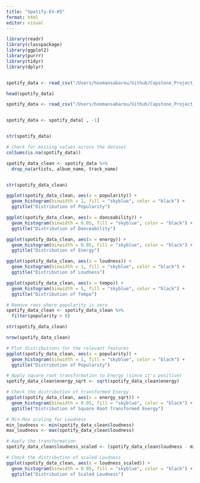 ```yaml
---
title: "Spotify-EV-HS"
format: html
editor: visual
---
```


```r

library(readr)
library(classpackage)
library(ggplot2)
library(purrr)
library(tidyr)
library(dplyr)


spotify_data <- read_csv("/Users/hoomansabarou/Github/Capstone_Project_Rstudio/Choosing Dataset/Spotify/Spotify Track Dataset.csv")

head(spotify_data)

```

```r

spotify_data <- read_csv("/Users/hoomansabarou/Github/Capstone_Project_Rstudio/Choosing Dataset/Spotify/Spotify Track Dataset.csv", show_col_types = FALSE)


spotify_data <- spotify_data[ , -1]


str(spotify_data)


```

```r
# Check for missing values across the dataset
colSums(is.na(spotify_data))

```

```r

spotify_data_clean <- spotify_data %>%
  drop_na(artists, album_name, track_name)


str(spotify_data_clean)

```

```r


ggplot(spotify_data_clean, aes(x = popularity)) + 
  geom_histogram(binwidth = 1, fill = "skyblue", color = "black") + 
  ggtitle("Distribution of Popularity")

ggplot(spotify_data_clean, aes(x = danceability)) + 
  geom_histogram(binwidth = 0.05, fill = "skyblue", color = "black") + 
  ggtitle("Distribution of Danceability")

ggplot(spotify_data_clean, aes(x = energy)) + 
  geom_histogram(binwidth = 0.05, fill = "skyblue", color = "black") + 
  ggtitle("Distribution of Energy")

ggplot(spotify_data_clean, aes(x = loudness)) + 
  geom_histogram(binwidth = 1, fill = "skyblue", color = "black") + 
  ggtitle("Distribution of Loudness")

ggplot(spotify_data_clean, aes(x = tempo)) + 
  geom_histogram(binwidth = 5, fill = "skyblue", color = "black") + 
  ggtitle("Distribution of Tempo")

```

```r

# Remove rows where popularity is zero
spotify_data_clean <- spotify_data_clean %>%
  filter(popularity > 0)

str(spotify_data_clean)

nrow(spotify_data_clean)

```

```r
# Plot distributions for the relevant features
ggplot(spotify_data_clean, aes(x = popularity)) + 
  geom_histogram(binwidth = 1, fill = "skyblue", color = "black") + 
  ggtitle("Distribution of Popularity")
```

```r
# Apply square root transformation to Energy (since it's positive)
spotify_data_clean$energy_sqrt <- sqrt(spotify_data_clean$energy)

# Check the distribution of transformed Energy
ggplot(spotify_data_clean, aes(x = energy_sqrt)) + 
  geom_histogram(binwidth = 0.05, fill = "skyblue", color = "black") + 
  ggtitle("Distribution of Square Root Transformed Energy")

```

```r
# Min-Max scaling for Loudness
min_loudness <- min(spotify_data_clean$loudness)
max_loudness <- max(spotify_data_clean$loudness)

# Apply the transformation
spotify_data_clean$loudness_scaled <- (spotify_data_clean$loudness - min_loudness) / (max_loudness - min_loudness)

# Check the distribution of scaled Loudness
ggplot(spotify_data_clean, aes(x = loudness_scaled)) + 
  geom_histogram(binwidth = 0.05, fill = "skyblue", color = "black") + 
  ggtitle("Distribution of Scaled Loudness")

```
